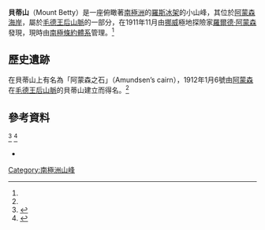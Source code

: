 '''貝蒂山'''（Mount Betty）是一座俯瞰著[[南極洲|南極洲]]的[[羅斯冰架|羅斯冰架]]的小山峰，其位於[[阿蒙森海岸|阿蒙森海岸]]，屬於[[毛德王后山脈|毛德王后山脈]]的一部分，在1911年11月由[[挪威|挪威]]極地探險家[[羅爾德·阿蒙森|羅爾德·阿蒙森]]發現，現時由[[南極條約體系|南極條約體系]]管理。<ref name=gnis/>
==歷史遺跡==
在貝蒂山上有名為「阿蒙森之石」（Amundsen’s  cairn），1912年1月6號由[[羅爾德·阿蒙森|阿蒙森]]在[[毛德王后山脈|毛德王后山脈]]的貝蒂山建立而得名。<ref name=atcm/>

==參考資料==
<ref name=gnis>{{cite gnis | type = antarid | id = 1337| name = Mount Betty| accessdate = 2013-11-11}}</ref>
<ref name=atcm>{{cite web|url= http://www.ats.aq/documents/ATCM35/WW/atcm35_ww003_e.pdf|title= List of Historic Sites and Monuments approved by the ATCM (2012)|accessdate= 2013-10-27|work= |first= |last= |publisher= Antarctic Treaty Secretariat|year= 2012|archive-date= 2018-12-11|archive-url= https://web.archive.org/web/20181211133327/https://www.ats.aq/documents/ATCM35/WW/atcm35_ww003_e.pdf|dead-url= no}}</ref>
*{{usgs-gazetteer|id=1337}}

{{coord|85|11|S|163|45|W|source:GNIS|display=title}}

{{Antarctica-geo-stub}}
[[Category:南極洲山峰|Category:南極洲山峰]]